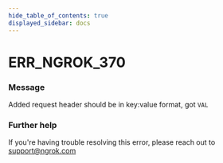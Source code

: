 ```yaml
---
hide_table_of_contents: true
displayed_sidebar: docs
---
```



# ERR_NGROK_370

### Message

Added request header should be in key:value format, got `VAL`

<ErrorDetails error="err_ngrok_370" />

### Further help

If you're having trouble resolving this error, please reach out to [support@ngrok.com](mailto:support@ngrok.com?subject=Help%20with%20ERR_NGROK_370)
